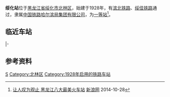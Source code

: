 {{Infobox China railway station 
|车站名称 = 绥化站
|图片 = 
|图片介绍 = 
|车站拼音 = Suihua
|英文名称 = Suihua Railway Station
|电报码 = SHB
|拼音码 = SHU
|坐标 = {{Coord|46.643|127.0091|format=dms|display=title,inline}}
|车站代码 = 59846<ref>{{cite book|title=中华人民共和国铁路车站代码（GB/T 10302-2010）|publisher=中国标准出版社|year=2010|isbn=155066140495|ignore-isbn-error=true|pages=34}}</ref>
|车站位置 = [[黑龙江省|黑龙江省]][[绥化市|绥化市]][[北林区|北林区]]
|线路 = [[滨北铁路|滨北铁路]]、[[绥佳铁路|绥佳铁路]]
|归属 = [[哈尔滨局集团|哈尔滨局集团]]
|车站等级 = [[一等站_(中铁)|一等站]]
}}

'''绥化站'''位于[[黑龙江省|黑龙江省]][[绥化市|绥化市]][[北林区|北林区]]，始建于1928年，有[[滨北铁路|滨北铁路]]、[[绥佳铁路|绥佳铁路]]通过，隶属[[中国铁路哈尔滨局集团有限公司|中国铁路哈尔滨局集团有限公司]]，为[[一等站_(中铁)|一等站]]<ref>[http://hlj.sina.com.cn/jms/jmstravel/2014-10-27/83944.html 让人叹为观止 黑龙江八大最美火车站] {{Wayback|url=http://hlj.sina.com.cn/jms/jmstravel/2014-10-27/83944.html |date=20141129033111 }} [[新浪网|新浪网]] 2014-10-28</ref>。

==临近车站==
{{start rail box|[[中国铁路|中国铁路]]}}
{{s-inop|[[万发屯站|万发屯站]]}}
{{s-line|[[滨北铁路|滨北铁路]]}}
{{s-inop|[[沙园站_(黑龙江省)|沙园站]]}}
|-
{{terminus}}
{{s-line|[[绥佳铁路|绥佳铁路]]}}
{{s-inop|[[兴福站|兴福站]]}}
{{end box}}

==参考资料==
{{reflist}}

{{滨北铁路}}
{{绥佳铁路}}{{中国铁路一等客运站|哈}}
[[Category:绥化市铁路车站|S]]
[[Category:北林区|Category:北林区]]
[[Category:1928年启用的铁路车站|Category:1928年启用的铁路车站]]
